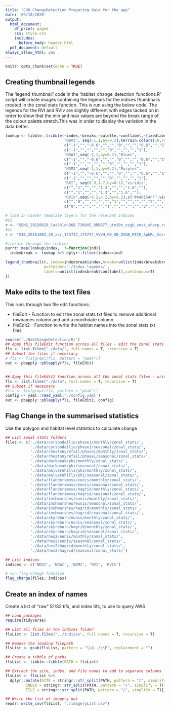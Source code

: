 ```yaml
---
title: "CUU_ChangeDetection Preparing data for the app"
date: '09/10/2020'
output:
  html_document:
    df_print: paged
    css: style.css
    includes:
      before_body: header.html
  pdf_document: default
always_allow_html: yes
---
```


```r
knitr::opts_chunk$set(echo = TRUE)

```

## Creating thumbnail legends

The 'legend_thumbnail' code in the 'habitat_change_detection_functions.R' script will create images containing the legends for the indices thumbnails created in the zonal stats function. This is run using the below code. The legends for the RVI and RVIv are slightly different with edges tacked on in order to show that the min and max values are beyond the break range of the colour palette stretch.This was in order to display the variation in the data better.

```r

lookup <- tibble::tribble(~index,~breaks,~palette,~contlabel,~fixedlabel,
                          "NDVI", seq(-1,1,by=0.2),terrain.colors(10,rev=T),
                          c("-1","","-0.6","","","0","","","0.6","","1"),
                          c("-1","","","","","0","","","","1"),
                          "NDWI",seq(-1,1,by=0.2),"Blues",
                          c("-1","","-0.6","","","0","","","0.6","","1"),
                          c("-1","","","","","0","","","","1"),
                          "NDMI",seq(-1,1,by=0.2),"Purples",
                          c("-1","","-0.6","","","0","","","0.6","","1"),
                          c("-1","","","","","0","","","","1"),
                          "RVI", seq(0.9,1.7,by=0.1),"viridis",
                          c("","1","","","1.3","","","1.6",""),
                          c("","1","","","1.3","","1.6",""),
                          "RVIv",seq(-0.2,4.2,by=0.2),c("#440154FF",viridis(10),"#FDE725FF"),
                          c("","0","","","","","1","","","","","2","","","","","3","","","","","4",""), 
                          c("0","","","","","1","","","","","2","","","","","3","","","","","4","","","","5"))

# load in raster template layers for the relevant indices
#s2
r <- "SEN2_20150628_lat54lon368_T30UVE_ORB077_utm30n_osgb_vmsk_sharp_rad_srefdem_stdsref_CorsBodeilio_msk_NDVI.tif"
#s1
r <- "S1B_20161002_30_asc_175722_175747_VVVH_G0_GB_OSGB_RTCK_SpkRL_CorsBodeilio_RVI.tif"

#iterate through the indices
purrr::map(lookup$index, .f=function(ind){
  indexbreak <- lookup %>% dplyr::filter(index==ind)

legend_thumbnail(r, index=indexbreak$index,breaks=unlist(indexbreak$breaks),palette=unlist(indexbreak$palette),
                 outfolder='./Index_legends/',
                 labels=unlist(indexbreak$contlabel),continuous=T)
})


```


## Make edits to the text files

This runs through two file edit functions:

* fileEdit - Function to edit the zonal stats txt files to remove additional rownames column and add a monthdate column
* fileEdit2 - Function to write the habitat names into the zonal stats txt files


```r
source('./HabChangeDetection/R/')
## Appy this fileEdit function across all files - edit the zonal stats txt files to Remove the additional rownames column and add in the monthdate column if it's missing
fls <- list.files("./data/", full.names = T, recursive = T)
## Subset the files if necessary
# fls <- fls[grepl(fls, pattern = "peak")]
out <- pbapply::pblapply(fls, fileEdit)


## Appy this fileEdit2 function across all the zonal stats files - writes the habitat names into the zonal stats txt files
fls <- list.files("./data", full.names = T, recursive = T)
## Subset if necessary
#fls <- fls[grepl(fls, pattern = "peak")]
config <- yaml::read_yaml('./config.yaml')
out <- pbapply::pblapply(fls, fileEdit2, config)

```


## Flag Change in the summarised statistics

Use the polygon and habitat level statistics to calculate change

```r

## List zonal stats folders
files <- c('./data/corsbodeilio/phase1/monthly/zonal_stats/',
           './data/corsbodeilio/phase1/seasonal/zonal_stats/',
           './data/rhostonyrefail/phase1/monthly/zonal_stats/',
           './data/rhostonyrefail/phase1/seasonal/zonal_stats/',
           './data/darkpeak/phi/monthly/zonal_stats/',
           './data/darkpeak/phi/seasonal/zonal_stats/',
           './data/malvernhills/phi/monthly/zonal_stats/',
           './data/malvernhills/phi/seasonal/zonal_stats/',
           './data/flandersmoss/eunis/monthly/zonal_stats/',
           './data/flandersmoss/eunis/seasonal/zonal_stats/',
           './data/flandersmoss/hagrid/monthly/zonal_stats/',
           './data/flandersmoss/hagrid/seasonal/zonal_stats/',
           './data/inshmarshes/eunis/monthly/zonal_stats/',
           './data/inshmarshes/eunis/seasonal/zonal_stats/',
           './data/inshmarshes/hagrid/monthly/zonal_stats/',
           './data/inshmarshes/hagrid/seasonal/zonal_stats/',
           './data/skyreburn/eunis/monthly/zonal_stats/',
           './data/skyreburn/eunis/seasonal/zonal_stats/',
           './data/skyreburn/hagrid/monthly/zonal_stats/',
           './data/skyreburn/hagrid/seasonal/zonal_stats/',
           './data/hes2/eunis/monthly/zonal_stats/',
           './data/hes2/eunis/seasonal/zonal_stats/',
           './data/hes2/hagrid/monthly/zonal_stats/',
           './data/hes2/hagrid/seasonal/zonal_stats/')

## List indices
indices <- c('NDVI', 'NDWI', 'NDMI', 'RVI', 'RVIv')

# run flag change function
flag_change(files, indices)

```

## Create an index of names

Create a list of “raw” S1/S2 tifs, and index tifs, to use to query AWS

```r
## Load packages
require(tidyverse)

## List all files in the indices folder
flsList <- list.files("../indices", full.names = T, recursive = T)

## Remove the leading filepath
flsList <- gsub(flsList, pattern = "\\Q../\\E", replacement = "")

## Create a tibble of paths
flsList <- tibble::tibble(PATH = flsList)

## Extract the site, index, and file names to add to separate columns
flsList <- flsList %>%
  dplyr::mutate(SITE = stringr::str_split(PATH, pattern = "/", simplify = T)[,2],
         INDEX = stringr::str_split(PATH, pattern = "/", simplify = T)[,4],
         FILE = stringr::str_split(PATH, pattern = "/", simplify = T)[,5])

## Write the list of imagery out
readr::write_csv(flsList, "./imageryList.csv")


```

